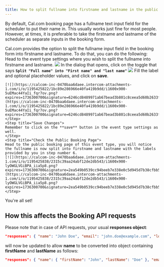 ```yaml
---
title: How to split fullname into firstname and lastname in the public booking page
---
```


By default, Cal.com booking page has a fullname text input field for the scheduler to put their name in. This usually works just fine for most people. However, at times, it is preferable to take the firstname and lastname of the scheduler as separate inputs in the booking form.

Cal.com provides the option to split the fullname input field in the booking form into firstname and lastname. To do that, you can do the following:
<Steps>
    <Step title="Access Event Type Settings">
    Head to the event type settings where you wish to split the fullname into firstname and lastname.
    </Step>
    <Step title="Click on Advanced Tab" />
    <Step title="Scroll to Booking Questions Section" />
    <Step title="Click on the Edit Button in Front of Your Name">
    [![](https://calcom-inc-0470baa6daee.intercom-attachments-1.com/i/o/1195425758/45f47313a8550e6e2b33b426/i1600x900-WWEmqSwAOD4e_zntxhy.png?expires=1736300700&signature=5faca7a9dccf0d24cbf54cea1c0f06ea54e71d7cb3506a2b7521cf5dd254daae&req=dSEuE818mIZaUfMW1HO4zRpF%2F5DnwTb%2Buk6pbg5F7k82AtvKK9dbf%2FcOYFKU%0AWIVO%0A)](https://calcom-inc-0470baa6daee.intercom-attachments-1.com/i/o/1195425758/45f47313a8550e6e2b33b426/i1600x900-WWEmqSwAOD4e_zntxhy.png?expires=1736300700&signature=5faca7a9dccf0d24cbf54cea1c0f06ea54e71d7cb3506a2b7521cf5dd254daae&req=dSEuE818mIZaUfMW1HO4zRpF%2F5DnwTb%2Buk6pbg5F7k82AtvKK9dbf%2FcOYFKU%0AWIVO%0A)
    </Step>
    <Step title="Click on the Toggle">
    In the dialog that opens, click on the toggle that says **`Split "Full name" into "First name" and "last name"`** 
    [![](https://calcom-inc-0470baa6daee.intercom-attachments-1.com/i/o/1195425775/c1a41f7b5fdbb5b98a555efc/i1600x900-je1Ro4IEzLFM_gm67e9.png?expires=1736300700&signature=5d0d4b83085ee6fc9a2c9936827f7fa2c96616be5bcc0dd55227d1cdab728975&req=dSEuE818mIZYXPMW1HO4zUCS0NRKkPxcOVoTwio4u55utG%2FVpYsTtKa3wkL3%0Ayo3l%0A)](https://calcom-inc-0470baa6daee.intercom-attachments-1.com/i/o/1195425775/c1a41f7b5fdbb5b98a555efc/i1600x900-je1Ro4IEzLFM_gm67e9.png?expires=1736300700&signature=5d0d4b83085ee6fc9a2c9936827f7fa2c96616be5bcc0dd55227d1cdab728975&req=dSEuE818mIZYXPMW1HO4zUCS0NRKkPxcOVoTwio4u55utG%2FVpYsTtKa3wkL3%0Ayo3l%0A)
    </Step>
    <Step title="Fill the label and optional placeholder values, and click on save">
    Fill the label and optional placeholder values, and click on **save**.

    [![](https://calcom-inc-0470baa6daee.intercom-attachments-1.com/i/o/1195425822/1bc89e286966e40fa419b9dd/i1600x900-5uEMac44YaIi_fqr7ov.png?expires=1736300700&signature=6246cd8489971ab67bead3b801c8ceea5d60b2633f847c092d1d4155eb592cf0&req=dSEuE818mIldW%2FMW1HO4zQ7YBJn9dmhxahYRRFXRaWeXimh0FediowPu1elr%0AaEJM%0A)](https://calcom-inc-0470baa6daee.intercom-attachments-1.com/i/o/1195425822/1bc89e286966e40fa419b9dd/i1600x900-5uEMac44YaIi_fqr7ov.png?expires=1736300700&signature=6246cd8489971ab67bead3b801c8ceea5d60b2633f847c092d1d4155eb592cf0&req=dSEuE818mIldW%2FMW1HO4zQ7YBJn9dmhxahYRRFXRaWeXimh0FediowPu1elr%0AaEJM%0A)
    </Step>
    <Step title="Save Changes">
    Remember to click on the **save** button in the event type settings as well.
    </Step>
    <Step title="Check the Public Booking Page">
    Head to the public booking page of this event type, you will notice the fullname is now split into firstname and lastname with the labels provided by you in step number 6.
    [![](https://calcom-inc-0470baa6daee.intercom-attachments-1.com/i/o/1195425838/2315c39aa24abf12de2db543/i1600x900-lyOWGLVGiBPA_iia5p8.png?expires=1736300700&signature=2ea549b0539cc94beeb7e338e0c5d945d7b38cfbb5d7f15df8115b73a076563f&req=dSEuE818mIlcUfMW1HO4zdSy2asW%2Fn7YI92dfoGSkLXKz8GPUbKTFLnHqOG%2B%0Aj19S%0A)](https://calcom-inc-0470baa6daee.intercom-attachments-1.com/i/o/1195425838/2315c39aa24abf12de2db543/i1600x900-lyOWGLVGiBPA_iia5p8.png?expires=1736300700&signature=2ea549b0539cc94beeb7e338e0c5d945d7b38cfbb5d7f15df8115b73a076563f&req=dSEuE818mIlcUfMW1HO4zdSy2asW%2Fn7YI92dfoGSkLXKz8GPUbKTFLnHqOG%2B%0Aj19S%0A)
    </Step>
</Steps>

You're all set!

## How this affects the Booking API requests

Please note that in case of API requests, your usual **responses object**: 
```json 
"responses": { "name": "John Doe", "email": "john.doe@example.com", "location": { "optionValue": "", "value": "Acme Industries" } }
```

will now be updated to allow **name** to be converted into object containing **firstName** and **lastName** as follows:

```json
"responses": { "name": { "firstName": "John", "lastName": "Doe" }, "email": "john.doe@example.com", "location": { "optionValue": "", "value": "Acme Industries" } }
```

